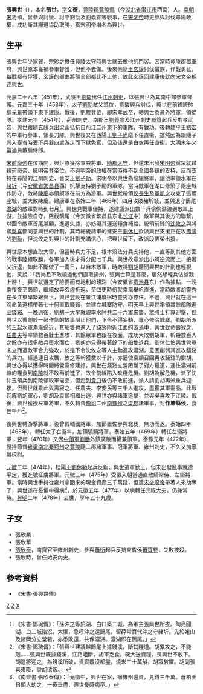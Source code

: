 '''張興世'''（{{bd|420年||478年|catIdx=Z}}），本名'''張世'''，[[表字|字]]'''文德'''，[[竟陵郡|竟陵郡]][[竟陵縣|竟陵縣]]（今[[湖北省|湖北省]][[潜江市|潜江市]]西南）人。[[南朝宋|南朝宋]]將領，曾參與討蠻、討平劉劭及劉義宣等戰事，在[[宋明帝|宋明帝]]時更參與討伐尋陽政權，成功斷其糧道協助取勝，獲宋明帝增名為興世。

== 生平 ==
張興世年少家貧，[[宗珍之|宗珍之]]擔任竟陵太守時興世就去做他的門客。因當時竟陵郡置軍府，興世原本獲補參軍督護，但他不去做。後來他隨[[王玄謨|王玄謨]]討伐蠻族，作戰勇猛，每戰都有俘獲，玄謨的部曲將領全部都比不上他，故此玄謨回建康後就向[[宋文帝|宋文帝]]稱述興世。

元嘉二十八年（451年），武陵王[[宋孝武帝|劉駿]]出任[[江州|江州]][[刺史|刺史]]，以張興世為其南中郎參軍督護。元嘉三十年（453年），太子[[劉劭_(劉宋)|劉劭]]弒父篡位，劉駿興兵討伐，興世在前鋒統帥[[柳元景|柳元景]]帶領下東下建康。戰後，劉駿登位，即宋孝武帝，轉興世為員外將軍，領從隊。孝建元年（454年），荊州刺史、南郡王[[劉義宣|劉義宣]]及江州刺史[[臧質|臧質]]起兵反對孝武帝，興世跟隨玄謨兵出梁山抵抗自荊江二州東下的軍隊，有戰功。後轉建平王[[劉宏_(劉宋)|劉宏]]的中軍行參軍，領長刀隊。興世後又在西陽王[[劉子尚|劉子尚]]麾下任直衞，雖然因為跟隨子尚入臺省時丟下兵器四處游走而下獄免官，但及後還是白衣再任直衞。[[大明_(劉宋)|大明]]末年又當過員散騎侍郎。

[[宋前廢帝|宋前廢帝]]在位期間，興世原獲除宣威將軍、[[隨郡|隨郡]][[太守|太守]]，但還未出發[[宋明帝|宋明帝]]黨眾就弒殺前廢帝，擁明帝登帝位。不過明帝的政權在當時得不到全國各鎮的支持，反而支持在尋陽的江州刺史、晉安王[[劉子勛|劉子勛]]。宋明帝以興世為龍驤將軍，讓他率領水軍在[[赭圻|赭圻]]（今[[安徽省|安徽省]][[繁昌县|繁昌县]]西）抗擊支持劉子勛的軍隊。當時敵軍在湖口修築了兩座城作防守，敵將[[陳慶|陳慶]]亦領舸隊在前方為游軍。興世就帶領[[佼長生|佼長生]]及[[董凱之|董凱之]]攻克了這兩座城，並大敗陳慶。建康軍在泰始二年（466年）四月攻破赭圻城，並與退守鵲尾[[濃湖|濃湖]]的敵軍對峙到七月<ref>《宋書·鄧琬傳》：「孫沖之等於湖、白口築二城，為軍主張興世所拔。陶亮聞湖、白二城陷沒，大懼，急呼沖之還鵲尾，留薛常寶代沖之守赭圻。先於姥山及諸岡分立營砦，亦悉敗還，共保濃湖。濃湖即在鵲尾。」</ref>。興世見戰事僵持，遂建議派出數千兵偷偷潛渡到敵軍上游，並據險自守，阻截鵲尾（今安徽省繁昌县东北[[长江|长江]]中）敵軍與其後方的聯繫，以圖令敵軍首尾兼顧，進退失據，亦妨礙其運送糧食補給。統領前鋒的[[沈攸之|沈攸之]]與將領[[吳喜|吳喜]]都同意興世的計劃，其時總統諸軍的建安王[[劉休仁|劉休仁]]欲派興世支援正在攻[[壽陽|壽陽]]的[[劉勔|劉勔]]，但沈攸之對興世的計劃充滿信心，把興世留下，改派段佛榮出援。

興世原本想直取大雷，但當時兵力不足，根本沒法分兵支持他，一直等到其他方面的戰事陸續取勝，各軍加入後才得分配七千兵。興世故意派出小舸逆流而上，接著又折返，如此不斷做了一兩日，以麻木敵軍，時敵將[[劉胡|劉胡]]聽聞興世的計劃也輕視他，笑說：「我尚且不敢繞過他們直取揚州，張興世算是甚麼，居然想輕兵佔據我上游！」興世就選定了險要而有地利的錢谿（今安徽省[[贵池县|贵池县]]东）作為據點，一晚乘夜夜至鵲頭，繼續故弄玄虛折返，至四更時份就乘風舉帆直進，當時敵將胡靈秀在長江東岸緊跟興世，興世翌晚在景江浦度宿時靈秀亦停住。不過，興世就在這一晩命黃道標帶著七十舸直取錢谿，並建立城寨防守，明天早上興世率領其餘部隊進至錢谿。一晚過後，劉胡一大早就親率水陸共二十六軍來襲，眾將士打算迎擊，但興世以曹劌於一鼓作氣的故事阻止他們，下令不得妄動，專心修治城寨。劉胡所派的[[王起|王起]]水軍漸漸逼近，其船隻也進入了錢谿附近江面的漩渦中，興世就命[[壽寂之|壽寂之]]、[[任農夫|任農夫]]等率領數百壯士進攻，其餘眾軍也跟在後面，成功大敗劉胡軍，斬殺數百人之餘亦有很多敵兵墮水而亡，劉胡亦只得帶著餘下的船隻退兵。劉休仁怕興世營壘未立而遭敵軍合力強攻，於是下令沈攸之等人主動進攻濃湖，意圖削弱其進攻錢谿的兵力。經過連日攻戰，攸之等斬獲數以千計，亦逼使袁顗召回再攻錢谿的劉胡，興世亦得以獲得時間將營寨修建好。興世在錢谿立營阻斷了對方糧道，運往濃湖前線的糧食到[[南陵|南陵]]就不敢再前進了，故令前線陷入缺糧危機。劉胡為解危機，派了沈仲玉領兵到南陵領取軍需品，但走到[[貴口|貴口]]後仍不敢前進，派人請劉胡再派重兵迎接，但興世就乘此與壽寂之、任農夫、李安民等三千人進攻，盡獲其軍需品。此戰瓦解劉胡軍心，劉胡及袁顗相繼出逃，興世亦與諸軍追擊，並與吳喜攻下江陵。戰後，興世獲授左軍將軍，不久轉督[[豫州_(古代)|豫]][[司州|司]]二州[[南豫州|南豫州]]之[[梁郡|梁郡]]諸軍事，封'''作塘縣侯'''，食邑千戶<ref>《宋書·鄧琬傳》：「張興世建議越鵲尾上據錢溪，斷其糧道。胡累攻之，不能剋……張興世既據錢溪，江路岨斷，胡軍乏食，琬大送資糧，畏興世不敢下。胡遣將迎之，為錢溪所破，資實覆沒都盡，燒米三十萬斛，胡眾駭懼。胡副張喜來降，說胡欲叛。」</ref>。

後興世轉游擊將軍，後曾假輔國將軍，加節置佐參與北伐，無功而返。泰始四年（468年），轉任太子右衞率，加領驍騎將軍。泰始五年（469年）轉任左衞將軍；翌年（470年）又因[[中領軍|中領軍]][[劉勔|劉勔]]外鎮廣陵而權兼領軍。泰豫元年（472年），授持節督[[雍州|雍]][[梁州|梁]][[南秦州|南]][[北秦州|北秦]][[郢州|郢州]]之[[竟陵郡|竟陵]]隨二郡諸軍事、冠軍將軍、雍州刺史，不久又加寧蠻校尉。

[[元徽_(年號)|元徽]]二年（474年），桂陽王[[劉休範|劉休範]]起兵反叛，興世遣軍勤王，但未出發亂事就遭平定，獲進號征虜將軍。元徽三年（475年）受徵入朝當通直散騎常侍、左衞將軍。當時興世手持從雍州拿回來的現金資產三千萬錢，但遭[[宋後廢帝|宋後廢帝]]帶著人來劫奪了，興世遂在憂懼中得病<REF>《南齊書·張欣泰傳》：「元徽中，興世在家，擁雍州還資，見錢三千萬。蒼梧王自領人劫之，一夜垂盡，興世憂感病卒。」</REF>，於元徽五年（477年）以病轉任光祿大夫，仍兼常侍。[[昇明|昇明]]二年（478年）去世，享年五十九歲。

== 子女 ==
*張欣業
*張欣華
*[[張欣泰|張欣泰]]，南齊官至雍州刺史，參與[[蕭衍|蕭衍]]起兵反抗東昏侯[[蕭寶卷|蕭寶卷]]，失敗被殺。
*張欣時，曾任始安內史。

== 參考資料 ==
*《宋書·張興世傳》
{{REFLIST}}

[[Category:劉宋軍事人物|Z]]
[[Category:潜江人|Z]]
[[Category:張姓|X]]